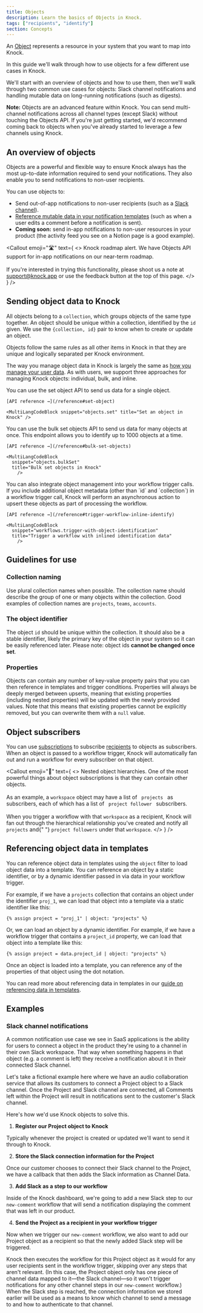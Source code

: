 ```yaml
---
title: Objects
description: Learn the basics of Objects in Knock.
tags: ["recipients", "identify"]
section: Concepts
---
```


An [Object](/reference#objects) represents a resource in your system that you want to map into Knock.

In this guide we'll walk through how to use objects for a few different use cases in Knock.

We'll start with an overview of objects and how to use them, then we'll walk through two common use cases for objects: Slack channel notifications and handling mutable data on long-running notifications (such as digests).

**Note:** Objects are an advanced feature within Knock. You can send multi-channel notifications across all channel types (except Slack) without touching the Objects API. If you're just getting started, we'd recommend coming back to objects when you've already started to leverage a few channels using Knock.

## An overview of objects

Objects are a powerful and flexible way to ensure Knock always has the most up-to-date information required to send your notifications. They also enable you to send notifications to non-user recipients.

You can use objects to:

- Send out-of-app notifications to non-user recipients (such as a [Slack channel](#slack-channel-notifications)).
- [Reference mutable data in your notification templates](/designing-workflows/template-editor/referencing-data) (such as when a user edits a comment before a notification is sent).
- **Coming soon:** send in-app notifications to non-user resources in your product (the activity feed you see on a Notion page is a good example).

<Callout
  emoji="🛣"
  text={
    <>
      <span className="font-bold">Knock roadmap alert.</span> We have Objects
      API support for in-app notifications on our near-term roadmap.
      <br />
      <br /> If you're interested in trying this functionality, please shoot us
      a note at <a href="mailto:support@knock.app">support@knock.app</a> or use
      the feedback button at the top of this page.
    </>
  }
/>

## Sending object data to Knock

All objects belong to a `collection`, which groups objects of the same type together. An object should be unique within a collection, identified by the `id` given. We use the `{collection, id}` pair to know when to create or update an object.

Objects follow the same rules as all other items in Knock in that they are unique and logically separated per Knock environment.

The way you manage object data in Knock is largely the same as [how you manage your user data](/concepts/users#sending-user-data-to-knock). As with users, we support three approaches for managing Knock objects: individual, bulk, and inline.

<AccordionGroup>
  <Accordion title="Set individual objects">
    You can use the set object API to send us data for a single object.

    [API reference →](/reference#set-object)

    <MultiLangCodeBlock snippet="objects.set" title="Set an object in Knock" />

  </Accordion>

  <Accordion title="Bulk set objects">
    You can use the bulk set objects API to send us data for many objects at once. This endpoint allows you to identify up to 1000 objects at a time.

    [API reference →](/reference#bulk-set-objects)

    <MultiLangCodeBlock
      snippet="objects.bulkSet"
      title="Bulk set objects in Knock"
        />

  </Accordion>

  <Accordion title="Set objects inline">
    You can also integrate object management into your workflow trigger calls. If you include additional object metadata (other than `id` and `collection`) in a workflow trigger call, Knock will perform an asynchronous action to upsert these objects as part of processing the workflow.

    [API reference →](/reference#trigger-workflow-inline-identify)

    <MultiLangCodeBlock
      snippet="workflows.trigger-with-object-identification"
      title="Trigger a workflow with inlined identification data"
        />

  </Accordion>
</AccordionGroup>

## Guidelines for use

### Collection naming

Use plural collection names when possible. The collection name should describe the group of one or many objects within the collection. Good examples of collection names are `projects`, `teams`, `accounts`.

### The object identifier

The object `id` should be unique within the collection. It should also be a stable identifier, likely the primary key of the object in your system so it can be easily referenced later. Please note: object ids **cannot be changed once set**.

### Properties

Objects can contain any number of key-value property pairs that you can then reference in templates and trigger conditions. Properties will always be deeply merged between upserts, meaning that existing properties (including nested properties) will be updated with the newly provided values. Note that this means that existing properties cannot be explicitly removed, but you can overwrite them with a `null` value.

## Object subscribers

You can use [subscriptions](/concepts/subscriptions) to subscribe [recipients](/concepts/recipients) to objects as subscribers. When an object is passed to a workflow trigger, Knock will automatically fan out and run a workflow for every subscriber on that object.

<Callout
  emoji="🌠"
  text={
    <>
      <span className="font-bold">Nested object hierarchies.</span> One of the
      most powerful things about object subscriptions is that they can contain
      other objects.
      <br />
      <br />
      As an example, a <code>workspace</code> object may have a list of <code>
        projects
      </code> as subscribers, each of which has a list of <code>
        project follower
      </code> subscribers.
      <br />
      <br />
      When you trigger a workflow with that <code>workspace</code> as a
      recipient, Knock will fan out through the hierarchical relationship you've
      created and notify all <code>projects</code> and{" "}
      <code>project followers</code> under that <code>workspace</code>.
    </>
  }
/>

## Referencing object data in templates

You can reference object data in templates using the `object` filter to load object data into a template. You can reference an object by a static identifier, or by a dynamic identifier passed in via data in your workflow trigger.

For example, if we have a `projects` collection that contains an object under the identifier `proj_1`, we can load that object into a template via a static identifier like this:

```liquid title="Referencing an object by a static identifier"
{% assign project = "proj_1" | object: "projects" %}
```

Or, we can load an object by a dynamic identifier. For example, if we have a workflow trigger that contains a `project_id` property, we can load that object into a template like this:

```liquid title="Referencing an object by a dynamic identifier"
{% assign project = data.project_id | object: "projects" %}
```

Once an object is loaded into a template, you can reference any of the properties of that object using the dot notation.

You can read more about referencing data in templates in our [guide on referencing data in templates](/designing-workflows/template-editor/referencing-data).

## Examples

### Slack channel notifications

A common notification use case we see in SaaS applications is the ability for users to connect a object in the product they're using to a channel in their own Slack workspace. That way when something happens in that object (e.g. a comment is left) they receive a notification about it in their connected Slack channel.

Let's take a fictional example here where we have an audio collaboration service that allows its customers to connect a Project object to a Slack channel. Once the Project and Slack channel are connected, all Comments left within the Project will result in notifications sent to the customer's Slack channel.

Here's how we'd use Knock objects to solve this.

1. **Register our Project object to Knock**

Typically whenever the project is created or updated we'll want to send it through to Knock.

<MultiLangCodeBlock
  snippet="objects.set"
  title="Send project object to Knock"
/>

2. **Store the Slack connection information for the Project**

Once our customer chooses to connect their Slack channel to the Project, we have a callback that then adds the Slack information as Channel Data.

<MultiLangCodeBlock
  snippet="objects.setChannelData.slack"
  title="Store Slack connection on object"
/>

3. **Add Slack as a step to our workflow**

Inside of the Knock dashboard, we're going to add a new Slack step to our `new-comment` workflow that will send a notification displaying the comment that was left in our product.

4. **Send the Project as a recipient in your workflow trigger**

Now when we trigger our `new-comment` workflow, we also want to add our Project object as a recipient so that the newly added Slack step will be triggered.

<MultiLangCodeBlock
  snippet="workflows.trigger-with-object-as-recipient"
  title="Triggering a workflow with an object as a recipient"
/>

Knock then executes the workflow for this Project object as it would for any user recipients sent in the workflow trigger, skipping over any steps that aren't relevant. (In this case, the Project object only has one piece of channel data mapped to it—the Slack channel—so it won't trigger notifications for any other channel steps in our `new-comment` workflow.) When the Slack step is reached, the connection information we stored earlier will be used as a means to know which channel to send a message to and how to authenticate to that channel.
